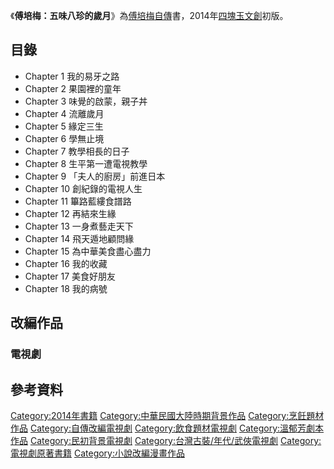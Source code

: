 {{other uses|other=改編的電視劇|植劇場－五味八珍的歲月}}
{{Infobox Book | <!-- See [[Wikipedia:WikiProject_Novels|Wikipedia:WikiProject Novels]] or [[Wikipedia:WikiProject_Books|Wikipedia:WikiProject Books]] -->
| name          = 傅培梅：五味八珍的歲月
| title_orig    = 
| translator    = 
| image         = <!--prefer 1st edition-->
| image_caption = 
| author        = [[傅培梅|傅培梅]]
| illustrator   =
| cover_artist  = 
| country       = {{TWN}}
| language      = [[華文|華文]]
| series        = 
| genre         = 小說
| publisher     = [[四塊玉文創|四塊玉文創]]
| release_date  = 2014年9月1日
| english_release_date =
| media_type    = 
| pages         = 352
| isbn          = ISBN 978-9865661014
| preceded_by   = 
| followed_by   = 
}}
{{文學}}
《'''傅培梅：五味八珍的歲月'''》為[[傅培梅|傅培梅]][[自傳|自傳]]書，2014年[[四塊玉文創|四塊玉文創]]初版。

==目錄==
*Chapter 1  我的易牙之路
*Chapter 2  果園裡的童年
*Chapter 3  味覺的啟蒙，親子丼
*Chapter 4  流離歲月
*Chapter 5 緣定三生
*Chapter 6 學無止境
*Chapter 7 教學相長的日子
*Chapter 8  生平第一遭電視教學
*Chapter 9  「夫人的廚房」前進日本
*Chapter 10 創紀錄的電視人生
*Chapter 11 篳路藍縷食譜路
*Chapter 12  再結來生緣
*Chapter 13  一身煮藝走天下
*Chapter 14 飛天遁地顧問緣
*Chapter 15  為中華美食盡心盡力
*Chapter 16 我的收藏
*Chapter 17  美食好朋友
*Chapter 18 我的病號

==改編作品==
===電視劇===
{{Main|植劇場－五味八珍的歲月}}

==參考資料==
{{Reflist}}
{{DEFAULTSORT:Wu五}}
[[Category:2014年書籍|Category:2014年書籍]]
[[Category:中華民國大陸時期背景作品|Category:中華民國大陸時期背景作品]]
[[Category:烹飪題材作品|Category:烹飪題材作品]]
[[Category:自傳改編電視劇|Category:自傳改編電視劇]]
[[Category:飲食題材電視劇|Category:飲食題材電視劇]]
[[Category:溫郁芳劇本作品|Category:溫郁芳劇本作品]]
[[Category:民初背景電視劇|Category:民初背景電視劇]]
[[Category:台灣古裝/年代/武俠電視劇|Category:台灣古裝/年代/武俠電視劇]]
[[Category:電視劇原著書籍|Category:電視劇原著書籍]]
[[Category:小說改編漫畫作品|Category:小說改編漫畫作品]]